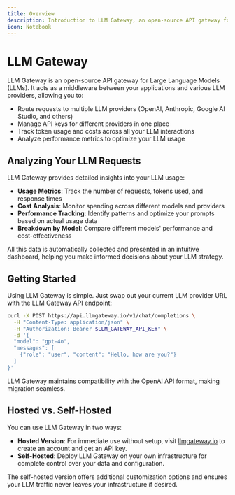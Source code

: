 ```yaml
---
title: Overview
description: Introduction to LLM Gateway, an open-source API gateway for LLMs.
icon: Notebook
---
```


# LLM Gateway

LLM Gateway is an open-source API gateway for Large Language Models (LLMs). It acts as a middleware between your applications and various LLM providers, allowing you to:

- Route requests to multiple LLM providers (OpenAI, Anthropic, Google AI Studio, and others)
- Manage API keys for different providers in one place
- Track token usage and costs across all your LLM interactions
- Analyze performance metrics to optimize your LLM usage

## Analyzing Your LLM Requests

LLM Gateway provides detailed insights into your LLM usage:

- **Usage Metrics**: Track the number of requests, tokens used, and response times
- **Cost Analysis**: Monitor spending across different models and providers
- **Performance Tracking**: Identify patterns and optimize your prompts based on actual usage data
- **Breakdown by Model**: Compare different models' performance and cost-effectiveness

All this data is automatically collected and presented in an intuitive dashboard, helping you make informed decisions about your LLM strategy.

## Getting Started

Using LLM Gateway is simple. Just swap out your current LLM provider URL with the LLM Gateway API endpoint:

```bash
curl -X POST https://api.llmgateway.io/v1/chat/completions \
  -H "Content-Type: application/json" \
  -H "Authorization: Bearer $LLM_GATEWAY_API_KEY" \
  -d '{
  "model": "gpt-4o",
  "messages": [
    {"role": "user", "content": "Hello, how are you?"}
  ]
}'
```

LLM Gateway maintains compatibility with the OpenAI API format, making migration seamless.

## Hosted vs. Self-Hosted

You can use LLM Gateway in two ways:

- **Hosted Version**: For immediate use without setup, visit [llmgateway.io](https://llmgateway.io) to create an account and get an API key.
- **Self-Hosted**: Deploy LLM Gateway on your own infrastructure for complete control over your data and configuration.

The self-hosted version offers additional customization options and ensures your LLM traffic never leaves your infrastructure if desired.
